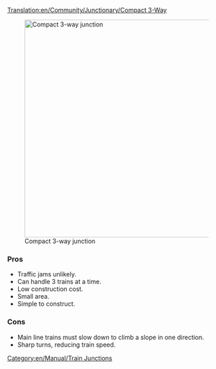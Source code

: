 [[Translation:en/Community/Junctionary/Compact 3-Way]]
{{en/Community/Junctionary/Junctionsmenu}}

[[File:en/Community/Junctionary/Compact 3 way.png|thumb|500px|none|Compact 3-way junction]]

===Pros===
*Traffic jams unlikely.
*Can handle 3 trains at a time.
*Low construction cost.
*Small area.
*Simple to construct.

===Cons===
*Main line trains must slow down to climb a slope in one direction.
*Sharp turns, reducing train speed.

[[Category:en/Manual/Train Junctions]]